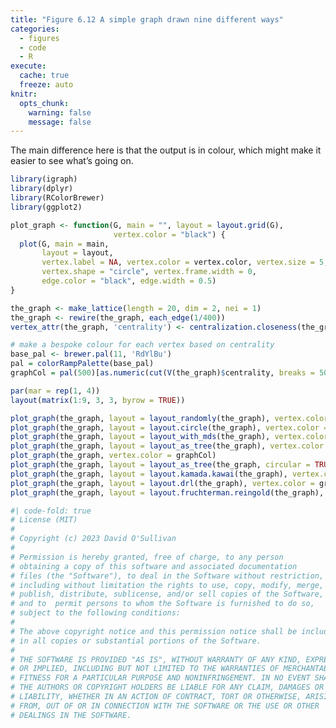 ```yaml
---
title: "Figure 6.12 A simple graph drawn nine different ways"
categories: 
  - figures
  - code
  - R
execute: 
  cache: true
  freeze: auto
knitr:
  opts_chunk: 
    warning: false
    message: false
---
```


The main difference here is that the output is in colour, which might make it easier to see what's going on.

```r
library(igraph)
library(dplyr)
library(RColorBrewer)
library(ggplot2)
```

```r
plot_graph <- function(G, main = "", layout = layout.grid(G), 
                       vertex.color = "black") {
  plot(G, main = main,
       layout = layout, 
       vertex.label = NA, vertex.color = vertex.color, vertex.size = 5, 
       vertex.shape = "circle", vertex.frame.width = 0, 
       edge.color = "black", edge.width = 0.5)
}
```

```r
the_graph <- make_lattice(length = 20, dim = 2, nei = 1)
the_graph <- rewire(the_graph, each_edge(1/400))
vertex_attr(the_graph, 'centrality') <- centralization.closeness(the_graph)$res

# make a bespoke colour for each vertex based on centrality
base_pal <- brewer.pal(11, 'RdYlBu')
pal = colorRampPalette(base_pal)
graphCol = pal(500)[as.numeric(cut(V(the_graph)$centrality, breaks = 500))]

par(mar = rep(1, 4))
layout(matrix(1:9, 3, 3, byrow = TRUE))

plot_graph(the_graph, layout = layout_randomly(the_graph), vertex.color = graphCol)
plot_graph(the_graph, layout = layout.circle(the_graph), vertex.color = graphCol)
plot_graph(the_graph, layout = layout_with_mds(the_graph), vertex.color = graphCol)
plot_graph(the_graph, layout = layout_as_tree(the_graph), vertex.color = graphCol)
plot_graph(the_graph, vertex.color = graphCol)
plot_graph(the_graph, layout = layout_as_tree(the_graph, circular = TRUE), vertex.color = graphCol)
plot_graph(the_graph, layout = layout.kamada.kawai(the_graph), vertex.color = graphCol)
plot_graph(the_graph, layout = layout.drl(the_graph), vertex.color = graphCol)
plot_graph(the_graph, layout = layout.fruchterman.reingold(the_graph), vertex.color = graphCol)
```


```r
#| code-fold: true
# License (MIT)
#
# Copyright (c) 2023 David O'Sullivan
#
# Permission is hereby granted, free of charge, to any person
# obtaining a copy of this software and associated documentation
# files (the "Software"), to deal in the Software without restriction,
# including without limitation the rights to use, copy, modify, merge,
# publish, distribute, sublicense, and/or sell copies of the Software,
# and to  permit persons to whom the Software is furnished to do so,
# subject to the following conditions:
#
# The above copyright notice and this permission notice shall be included
# in all copies or substantial portions of the Software.
#
# THE SOFTWARE IS PROVIDED "AS IS", WITHOUT WARRANTY OF ANY KIND, EXPRESS
# OR IMPLIED, INCLUDING BUT NOT LIMITED TO THE WARRANTIES OF MERCHANTABILITY,
# FITNESS FOR A PARTICULAR PURPOSE AND NONINFRINGEMENT. IN NO EVENT SHALL
# THE AUTHORS OR COPYRIGHT HOLDERS BE LIABLE FOR ANY CLAIM, DAMAGES OR OTHER
# LIABILITY, WHETHER IN AN ACTION OF CONTRACT, TORT OR OTHERWISE, ARISING
# FROM, OUT OF OR IN CONNECTION WITH THE SOFTWARE OR THE USE OR OTHER
# DEALINGS IN THE SOFTWARE.
```
